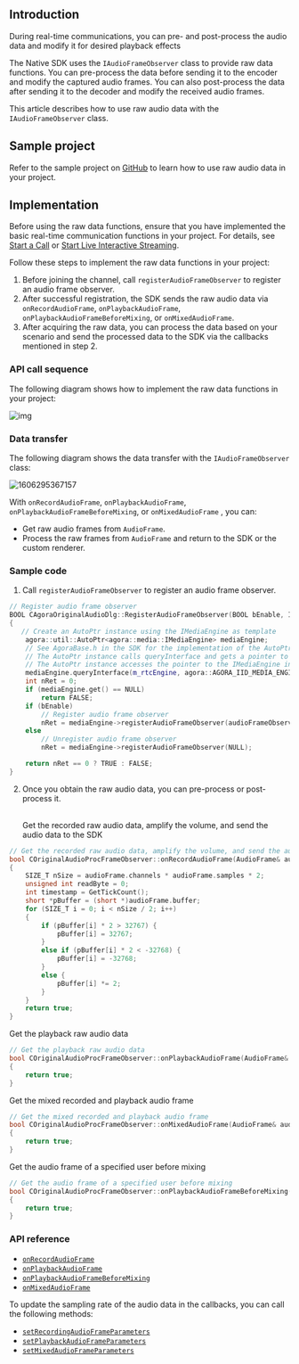 <PlatformWrapper platform="windows-cpp">

## Introduction

During real-time communications, you can pre- and post-process the audio data and modify it for desired playback effects

The <Vg k="VIDEO" /> Native SDK uses the `IAudioFrameObserver` class to provide raw data functions. You can pre-process the data before sending it to the encoder and modify the captured audio frames. You can also post-process the data after sending it to the decoder and modify the received audio frames.

This article describes how to use raw audio data with the `IAudioFrameObserver` class.

## Sample project

Refer to the sample project on [GitHub](https://github.com/AgoraIO/API-Examples/tree/master/windows/APIExample/APIExample/Advanced/OriginalAudio) to learn how to use raw audio data in your project.

## Implementation

Before using the raw data functions, ensure that you have implemented the basic real-time communication functions in your project. For details, see [Start a Call](/3.x/video-calling/quickstart-guide/get-started-sdk) or [Start Live Interactive Streaming](/en/3.x/interactive-live-streaming/quickstart-guide/start-video-streaming).

Follow these steps to implement the raw data functions in your project:

1. Before joining the channel, call `registerAudioFrameObserver` to register an audio frame observer.
2. After successful registration, the SDK sends the raw audio data via `onRecordAudioFrame`, `onPlaybackAudioFrame`, `onPlaybackAudioFrameBeforeMixing`, or `onMixedAudioFrame`.
3. After acquiring the raw data, you can process the data based on your scenario and send the processed data to the SDK via the callbacks mentioned in step 2.

### API call sequence

The following diagram shows how to implement the raw data functions in your project:

![img](https://web-cdn.agora.io/docs-files/1604368836368)

### Data transfer

The following diagram shows the data transfer with the `IAudioFrameObserver` class:

![1606295367157](https://web-cdn.agora.io/docs-files/1606295367157)

With `onRecordAudioFrame`, `onPlaybackAudioFrame`, `onPlaybackAudioFrameBeforeMixing`, or `onMixedAudioFrame` , you can:

- Get raw audio frames from `AudioFrame`.
- Process the raw frames from `AudioFrame` and return to the SDK or the custom renderer.

### Sample code

1. Call `registerAudioFrameObserver` to register an audio frame observer.

```cpp
// Register audio frame observer
BOOL CAgoraOriginalAudioDlg::RegisterAudioFrameObserver(BOOL bEnable, IAudioFrameObserver *audioFrameObserver)
{
   // Create an AutoPtr instance using the IMediaEngine as template
    agora::util::AutoPtr<agora::media::IMediaEngine> mediaEngine;
    // See AgoraBase.h in the SDK for the implementation of the AutoPtr class
    // The AutoPtr instance calls queryInterface and gets a pointer to the IMediaEngine instance via IID.
    // The AutoPtr instance accesses the pointer to the IMediaEngine instance and calls registerAudioFrameObserver via IMediaEngine.
    mediaEngine.queryInterface(m_rtcEngine, agora::AGORA_IID_MEDIA_ENGINE);
    int nRet = 0;
    if (mediaEngine.get() == NULL)
        return FALSE;
    if (bEnable)
        // Register audio frame observer
        nRet = mediaEngine->registerAudioFrameObserver(audioFrameObserver);
    else
        // Unregister audio frame observer
        nRet = mediaEngine->registerAudioFrameObserver(NULL);

    return nRet == 0 ? TRUE : FALSE;
}
```

2. Once you obtain the raw audio data, you can pre-process or post-process it.

   <br/>Get the recorded raw audio data, amplify the volume, and send the audio data to the SDK

```cpp
// Get the recorded raw audio data, amplify the volume, and send the audio data to the SDK
bool COriginalAudioProcFrameObserver::onRecordAudioFrame(AudioFrame& audioFrame)
{
    SIZE_T nSize = audioFrame.channels * audioFrame.samples * 2;
    unsigned int readByte = 0;
    int timestamp = GetTickCount();
    short *pBuffer = (short *)audioFrame.buffer;
    for (SIZE_T i = 0; i < nSize / 2; i++)
    {
        if (pBuffer[i] * 2 > 32767) {
            pBuffer[i] = 32767;
        }
        else if (pBuffer[i] * 2 < -32768) {
            pBuffer[i] = -32768;
        }
        else {
            pBuffer[i] *= 2;
        }
    }
    return true;
}
```

  Get the playback raw audio data

```cpp
// Get the playback raw audio data
bool COriginalAudioProcFrameObserver::onPlaybackAudioFrame(AudioFrame& audioFrame)
{
    return true;
}
```

Get the mixed recorded and playback audio frame

```cpp
// Get the mixed recorded and playback audio frame
bool COriginalAudioProcFrameObserver::onMixedAudioFrame(AudioFrame& audioFrame)
{
    return true;
}
```

Get the audio frame of a specified user before mixing

```cpp
// Get the audio frame of a specified user before mixing
bool COriginalAudioProcFrameObserver::onPlaybackAudioFrameBeforeMixing(unsigned int uid, AudioFrame& audioFrame)
{
    return true;
}
```

### API reference

- [`onRecordAudioFrame`](https://api-ref.agora.io/en/video-sdk/cpp/3.x//classagora_1_1media_1_1_i_audio_frame_observer.html#ac6ab0c792420daf929fed78f9d39f728)
- [`onPlaybackAudioFrame`](https://api-ref.agora.io/en/video-sdk/cpp/3.x//classagora_1_1media_1_1_i_audio_frame_observer.html#aefc7f9cb0d1fcbc787775588bc849bac)
- [`onPlaybackAudioFrameBeforeMixing`](https://api-ref.agora.io/en/video-sdk/cpp/3.x//classagora_1_1media_1_1_i_audio_frame_observer.html#ae04d85a65eefec5e7c1e0477bcaa067c)
- [`onMixedAudioFrame`](https://api-ref.agora.io/en/video-sdk/cpp/3.x//classagora_1_1media_1_1_i_audio_frame_observer.html#a78d095cbd0b8ee04f657430bb6de8100)

To update the sampling rate of the audio data in the callbacks, you can call the following methods:

- [`setRecordingAudioFrameParameters`](https://api-ref.agora.io/en/video-sdk/cpp/3.x//classagora_1_1rtc_1_1_i_rtc_engine.html#a2c4717760b5fbf1bb8c1a3c16ca67fe5)
- [`setPlaybackAudioFrameParameters`](https://api-ref.agora.io/en/video-sdk/cpp/3.x//classagora_1_1rtc_1_1_i_rtc_engine.html#aa5f2f6eb3db5acaaf8c40818d90694f1)
- [`setMixedAudioFrameParameters`](https://api-ref.agora.io/en/video-sdk/cpp/3.x//classagora_1_1rtc_1_1_i_rtc_engine.html#a520ebcda51b5eb488339f3a12dfb8013)

</PlatformWrapper>